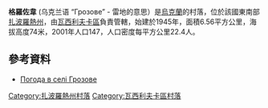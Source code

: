 {{coord|47|28|16|N|35|26|26|E|scale:100000|display=title}}

'''格羅佐韋''' (乌克兰语 “Грозове” - 雷地的意思）是[[烏克蘭|烏克蘭]]的村落，位於該國東南部[[扎波羅熱州|扎波羅熱州]]，由[[瓦西利夫卡區|瓦西利夫卡區]]負責管轄，始建於1945年，面積6.56平方公里，海拔高度74米，2001年人口147，人口密度每平方公里22.4人。

==參考資料==
* [http://weather.in.ua/ua/zaporozhskaja/6017 Погода в селі Грозове] {{Wayback|url=http://weather.in.ua/ua/zaporozhskaja/6017 |date=20111220160519 }}

[[Category:扎波羅熱州村落|Category:扎波羅熱州村落]]
[[Category:瓦西利夫卡區村落|Category:瓦西利夫卡區村落]]


{{Zaporizhia-geo-stub}}
